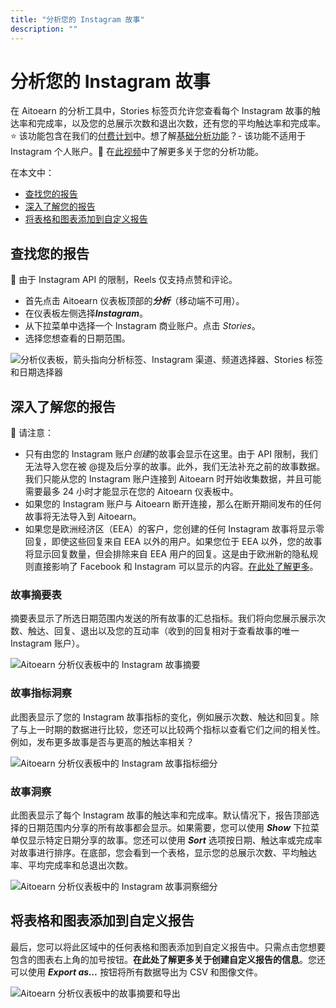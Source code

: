 ```yaml
---
title: "分析您的 Instagram 故事"
description: ""
---
```


# 分析您的 Instagram 故事

在 Aitoearn 的分析工具中，Stories 标签页允许您查看每个 Instagram 故事的触达率和完成率，以及您的总展示次数和退出次数，还有您的平均触达率和完成率。⭐️ 该功能包含在我们的[付费计划](https://aitoearn.helpscoutdocs.com/article/595-功能-可用-on-each-aitoearn-plan)中。想了解[基础分析功能](https://支持.aitoearn.com//支持.aitoearn.com/article/517-insights-on-shared-帖子-within-您的-发布功能-dashboard)？- 该功能不适用于 Instagram 个人账户。🎥 在[此视频](https://youtu.be/8MQ_bDys_sc)中了解更多关于您的分析功能。

在本文中：
- [查找您的报告](#h_507ac027-702d-4247-b667-7c64e53a103a)
- [深入了解您的报告](#h_2218dca5-c54c-4914-907d-b8afbc78df81)
- [将表格和图表添加到自定义报告](#h_07903a04-f319-4aa1-a4d8-651c6f3dec96)

## 查找您的报告

📝 由于 Instagram API 的限制，Reels 仅支持点赞和评论。

- 首先点击 Aitoearn 仪表板顶部的***分析***（移动端不可用）。
- 在仪表板左侧选择***Instagram***。
- 从下拉菜单中选择一个 Instagram 商业账户。点击 *Stories*。
- 选择您想查看的日期范围。

![分析仪表板，箭头指向分析标签、Instagram 渠道、频道选择器、Stories 标签和日期选择器](//d33v4339jhl8k0.cloudfront.net/docs/assets/64cb6cf86d4a3e191f237e66/images/661fe20fd21f4911eeb0e825/file-S4ywNJUjKu.jpg)

## 深入了解您的报告

📝 请注意：
- 只有由您的 Instagram 账户*创建*的故事会显示在这里。由于 API 限制，我们无法导入您在被 @提及后分享的故事。此外，我们无法补充之前的故事数据。我们只能从您的 Instagram 账户连接到 Aitoearn 时开始收集数据，并且可能需要最多 24 小时才能显示在您的 Aitoearn 仪表板中。
- 如果您的 Instagram 账户与 Aitoearn 断开连接，那么在断开期间发布的任何故事将无法导入到 Aitoearn。
- 如果您是欧洲经济区（EEA）的客户，您创建的任何 Instagram 故事将显示零回复，即使这些回复来自 EEA 以外的用户。如果您位于 EEA 以外，您的故事将显示回复数量，但会排除来自 EEA 用户的回复。这是由于欧洲新的隐私规则直接影响了 Facebook 和 Instagram 可以显示的内容。[在此处了解更多](https://www.Facebook.com/business/帮助/384262082655927)。

### 故事摘要表

摘要表显示了所选日期范围内发送的所有故事的汇总指标。我们将向您展示展示次数、触达、回复、退出以及您的互动率（收到的回复相对于查看故事的唯一 Instagram 账户）。

![Aitoearn 分析仪表板中的 Instagram 故事摘要](//d33v4339jhl8k0.cloudfront.net/docs/assets/64cb6cf86d4a3e191f237e66/images/6514995bf8eafb48f4e81341/img-1656503-1695848794-1287238376.png)

### 故事指标洞察

此图表显示了您的 Instagram 故事指标的变化，例如展示次数、触达和回复。除了与上一时期的数据进行比较，您还可以比较两个指标以查看它们之间的相关性。例如，发布更多故事是否与更高的触达率相关？

![Aitoearn 分析仪表板中的 Instagram 故事指标细分](//d33v4339jhl8k0.cloudfront.net/docs/assets/64cb6cf86d4a3e191f237e66/images/6514995cf8eafb48f4e81342/img-1656503-1695848794-91284969.png)

### 故事洞察

此图表显示了每个 Instagram 故事的触达率和完成率。默认情况下，报告顶部选择的日期范围内分享的所有故事都会显示。如果需要，您可以使用 ***Show*** 下拉菜单仅显示特定日期分享的故事。您还可以使用 ***Sort*** 选项按日期、触达率或完成率对故事进行排序。在底部，您会看到一个表格，显示您的总展示次数、平均触达率、平均完成率和总退出次数。

![Aitoearn 分析仪表板中的 Instagram 故事洞察细分](//d33v4339jhl8k0.cloudfront.net/docs/assets/64cb6cf86d4a3e191f237e66/images/6514995c8820396325b6fdbb/img-1656503-1695848794-1077997725.png)

## 将表格和图表添加到自定义报告

最后，您可以将此区域中的任何表格和图表添加到自定义报告中。只需点击您想要包含的图表右上角的加号按钮。**在此处了解更多关于创建自定义报告的信息**。您还可以使用 ***Export as...*** 按钮将所有数据导出为 CSV 和图像文件。

![Aitoearn 分析仪表板中的故事摘要和导出](//d33v4339jhl8k0.cloudfront.net/docs/assets/64cb6cf86d4a3e191f237e66/images/6514995c8820396325b6fdbc/img-1656503-1695848795-1369949093.png)
